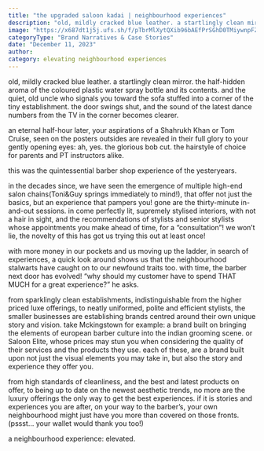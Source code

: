 ```yaml
---
title: "the upgraded saloon kadai | neighbourhood experiences"
description: "old, mildly cracked blue leather. a startlingly clean mirror. the half-hidden aroma of the coloured plastic water spray bottle and its contents."
image: "https://x687dt1j5j.ufs.sh/f/pTbrMlXytQXib96bAEfPrSGhD0TMiywnpFZERx7f4KaN83jt"
categoryType: "Brand Narratives & Case Stories"
date: "December 11, 2023"
author:
category: elevating neighbourhood experiences
---
```


old, mildly cracked blue leather. a startlingly clean mirror. the half-hidden aroma of the coloured plastic water spray bottle and its contents. and the quiet, old uncle who signals you toward the sofa stuffed into a corner of the tiny establishment. the door swings shut, and the sound of the latest dance numbers from the TV in the corner becomes clearer.

an eternal half-hour later, your aspirations of a Shahrukh Khan or Tom Cruise, seen on the posters outsides are revealed in their full glory to your gently opening eyes: ah, yes. the glorious bob cut. the hairstyle of choice for parents and PT instructors alike.

this was the quintessential barber shop experience of the yesteryears.

in the decades since, we have seen the emergence of multiple high-end salon chains(Toni&Guy springs immediately to mind!), that offer not just the basics, but an experience that pampers you! gone are the thirty-minute in-and-out sessions. in come perfectly lit, supremely stylised interiors, with not a hair in sight, and the recommendations of stylists and senior stylists whose appointments you make ahead of time, for a “consultation”! we won’t lie, the novelty of this has got us trying this out at least once!

with more money in our pockets and us moving up the ladder, in search of experiences, a quick look around shows us that the neighbourhood stalwarts have caught on to our newfound traits too. with time, the barber next door has evolved! “why should my customer have to spend THAT MUCH for a great experience?” he asks.

from sparklingly clean establishments, indistinguishable from the higher priced luxe offerings, to neatly uniformed, polite and efficient stylists, the smaller businesses are establishing brands centred around their own unique story and vision. take Mckingstown for example: a brand built on bringing the elements of european barber culture into the indian grooming scene. or Saloon Elite, whose prices may stun you when considering the quality of their services and the products they use. each of these, are a brand built upon not just the visual elements you may take in, but also the story and experience they offer you.

from high standards of cleanliness, and the best and latest products on offer, to being up to date on the newest aesthetic trends, no more are the luxury offerings the only way to get the best experiences. if it is stories and experiences you are after, on your way to the barber’s, your own neighbourhood might just have you more than covered on those fronts. (pssst… your wallet would thank you too!)

a neighbourhood experience: elevated.
